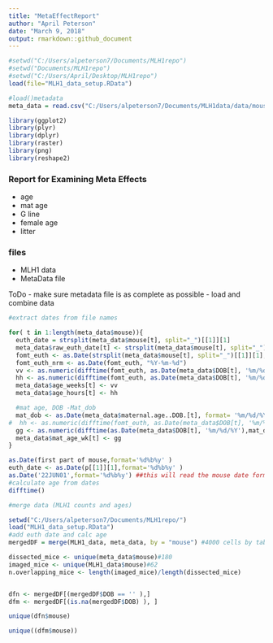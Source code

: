 ```yaml
---
title: "MetaEffectReport"
author: "April Peterson"
date: "March 9, 2018"
output: rmarkdown::github_document
---
```


```r
#setwd("C:/Users/alpeterson7/Documents/MLH1repo")
#setwd("Documents/MLH1repo")
#setwd("C:/Users/April/Desktop/MLH1repo")
load(file="MLH1_data_setup.RData")

#load()metadata
meta_data = read.csv("C:/Users/alpeterson7/Documents/MLH1data/data/mouseDOBs.csv")

library(ggplot2)
library(plyr)
library(dplyr)
library(raster)
library(png)
library(reshape2)
```


### Report for Examining Meta Effects

- age
- mat age
- G line
- female age
- litter

### files

- MLH1 data
- MetaData file


ToDo
- make sure metadata file is as complete as possible
- load and combine data


```r

#extract dates from file names

for( t in 1:length(meta_data$mouse)){
  euth_date = strsplit(meta_data$mouse[t], split="_")[[1]][1]
  meta_data$raw_euth_date[t] <- strsplit(meta_data$mouse[t], split="_")[[1]][1]
  fomt_euth <- as.Date(strsplit(meta_data$mouse[t], split="_")[[1]][1], format= '%d%b%y')
  fomt_euth_nrm <- as.Date(fomt_euth, "%Y-%m-%d")
  vv <- as.numeric(difftime(fomt_euth, as.Date(meta_data$DOB[t], '%m/%d/%Y')), units="weeks" )#whoo, this works
  hh <- as.numeric(difftime(fomt_euth, as.Date(meta_data$DOB[t], '%m/%d/%Y')), units="hours" )
  meta_data$age_weeks[t] <- vv
  meta_data$age_hours[t] <- hh

  #mat age, DOB -Mat_dob
  mat_dob <- as.Date(meta_data$maternal.age..DOB.[t], format= '%m/%d/%Y')
#  hh <- as.numeric(difftime(fomt_euth, as.Date(meta_data$DOB[t], '%m/%d/%Y')), units="hours" )
  gg <- as.numeric(difftime(as.Date(meta_data$DOB[t], '%m/%d/%Y'),mat_dob), units="weeks" )
  meta_data$mat_age_wk[t] <- gg
}

as.Date(first part of mouse,format='%d%b%y' )
euth_date <- as.Date(p[[1]][1],format='%d%b%y' )
as.Date('22JUN01',format='%d%b%y') ##this will read the mouse date format correctly.
#calculate age from dates
difftime()

```


```r
#merge data (MLH1 counts and ages)

setwd("C:/Users/alpeterson7/Documents/MLH1repo/")
load("MLH1_data_setup.RData")
#add euth date and calc age
mergedDF = merge(MLH1_data, meta_data, by = "mouse") #4000 cells by table of 1178 mice

dissected_mice <- unique(meta_data$mouse)#180
imaged_mice <- unique(MLH1_data$mouse)#62
n.overlapping_mice <- length(imaged_mice)/length(dissected_mice)


dfn <- mergedDF[(mergedDF$DOB == '' ),]
dfm <- mergedDF[(is.na(mergedDF$DOB) ), ]

unique(dfn$mouse)

unique((dfm$mouse))

```

